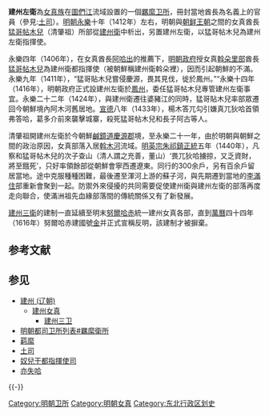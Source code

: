 '''建州左衛'''為[[女真族|女真族]]在[[圖們江|圖們江]]流域設置的一個[[羈縻#元朝以後|羈縻卫所]]，冊封當地酋長為名義上的官員（參見:[[土司|土司]]）。[[明朝|明朝]][[永乐_(明朝)|永樂]]十年（1412年）左右，明朝與[[朝鲜王朝|朝鲜王朝]]之間的女真酋長[[孟特穆|猛哥帖木兒]]（清肇祖）所部從[[建州衛|建州衛]]中析出，另置建州左衛，以猛哥帖木兒為建州左衛指揮使。

永樂四年（1406年），在女真酋長[[阿哈出|阿哈出]]的推薦下，[[明朝政府|明朝政府]]授女真[[斡朵里部|斡朵里部]]酋長[[孟特穆|猛哥帖木兒]]為建州衛都指揮使（被朝鮮稱建州衛斡朵裡），因而引起朝鮮的不滿。永樂九年（1411年），“猛哥貼木兒嘗侵慶源，畏其見伐，徙於鳳州。”“永樂十四年（1416年），明朝政府正式設建州左衛於[[鳳州|鳳州]]，委任猛哥帖木兒專管建州左衛事宜。永樂二十二年（1424年），與建州衛遷往婆豬江的同時，猛哥貼木兒率部眾遷回今朝鮮境內阿木河舊居地。[[宣德|宣德]]八年（1433年），楊木答兀勾引嫌真兀狄哈首領弗答哈，葛多介前來襲擊城寨，殺死猛哥帖木兒和長子阿古等人。

清肇祖開建州左衛於今朝鮮[[鹹鏡道|鹹鏡道]][[慶源郡|慶源郡]]境，至永樂二十一年，由於明朝與朝鮮之間的政治原因，女真部落入居[[斡木河|斡木河]]流域。[[明英宗|明英宗朱祁鎮]][[正统_(年号)|正統]]五年（1440年），凡察和猛哥帖木兒的次子查山（清人謂之充善，董山）‘畏兀狄哈擄掠，又乏資財，將至餓死’，只好率領餘部從朝鮮會寧西遷遼東。同行的300余戶，另有百余戶留居當地。途中克服種種困難，最後遷至渾河上游的蘇子河，與先期遷到當地的[[李滿住|李滿住]]部重新會聚到一起。防禦外來侵擾的共同需要促使建州衛與建州左衛的部落再度走向聯合，使滿洲祖先血緣部落間的傳統關係又有了新發展。

[[建州三衛|建州三衛]]的建制一直延續至明末[[努爾哈赤|努爾哈赤]]統一建州女真各部，直到[[萬曆|萬曆]]四十四年（1616年）努爾哈赤建國號[[後金|金]]并正式宣稱反明，該建制才被摒棄。

== 参考文献 ==
{{Reflist}}

== 参见 ==
{{Portal box|历史}}
* [[建州_(辽朝)|建州 (辽朝)]]
** [[建州女真|建州女真]]
*** [[建州三卫|建州三卫]]
* [[明朝都司卫所列表#羈縻衛所|明朝都司卫所列表#羈縻衛所]]
* [[羁縻|羁縻]]
* [[土司|土司]]
* [[奴兒干都指揮使司|奴兒干都指揮使司]]
* [[亦失哈|亦失哈]]

{{-}}
{{明朝行政区划|nocat}}

[[Category:明朝卫所|Category:明朝卫所]]
[[Category:明朝女真|Category:明朝女真]]
[[Category:东北行政区划史|Category:东北行政区划史]]

{{Government-official-hist-stub}}